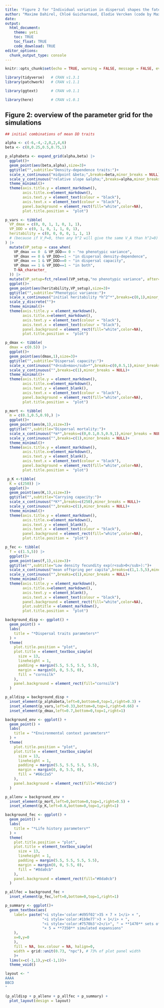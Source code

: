 ```yaml
---
title: 'Figure 2 for "Individual variation in dispersal shapes the fate of pushed vs. pulled range expansions"'
author: "Maxime Dahirel, Chloé Guicharnaud, Elodie Vercken (code by Maxime Dahirel)"
date:
output:
  html_document:
    theme: yeti
    toc: TRUE
    toc_float: TRUE
    code_download: TRUE
editor_options:
  chunk_output_type: console
---
```


```r
knitr::opts_chunk$set(echo = TRUE, warning = FALSE, message = FALSE, eval = FALSE)
```

```r

library(tidyverse)   # CRAN v1.3.1 
library(patchwork)   # CRAN v1.1.1 

library(ggtext)      # CRAN v0.1.1 

library(here)        # CRAN v1.0.1 
```

## Figure 2: overview of the parameter grid for the simulations

```r
## initial combinations of mean DD traits

alpha <- c(-6,-4,-2,0,2,4,6)
beta <- c(0,0.25,0.5,0.75,1)

p_alphabeta <- expand_grid(alpha,beta) |> 
  ggplot()+
  geom_point(aes(beta,alpha),size=3)+
  ggtitle("",subtitle="Density-dependence traits:")+
  scale_x_continuous("midpoint &beta;",breaks=beta,minor_breaks = NULL)+
  scale_y_continuous("relative slope &alpha;",breaks=alpha,minor_breaks=NULL)+
  theme_minimal()+
  theme(axis.title.y = element_markdown(),
        axis.title.x=element_markdown(),
        axis.text.y = element_text(colour = "black"),
        axis.text.x = element_text(colour = "black"),
        panel.background = element_rect(fill="white",color=NA),
        plot.title.position =  "plot")
```

```r

p_vars <- tibble(
  VP_dmax = c(0, 0, 1, 1, 0, 1, 1),
  VP_DDD = c(0, 1, 0, 1, 1, 0, 1),
  heritability = c(0, 0, 0, 0, 1, 1, 1)
  # (because if V_P=0, then any h^2 will give the same V_A than h^2=0)
) |> 
  mutate(VP_setup = case_when(
    VP_dmax == 0  & VP_DDD== 0 ~ "no phenotypic variance",
    VP_dmax == 0 & VP_DDD==1 ~ "in dispersal density-dependence",
    VP_dmax == 1 & VP_DDD==0 ~ "in dispersal capacity",
    VP_dmax == 1 & VP_DDD==1 ~ "in both",
    T~NA_character_
  )) |> 
  mutate(VP_setup=fct_relevel(VP_setup,"no phenotypic variance", after=0)) |> 
  ggplot()+
  geom_point(aes(heritability,VP_setup),size=3)+
  ggtitle("",subtitle="Phenotypic variance:")+
  scale_x_continuous("initial heritability *h^2^*",breaks=c(0,1),minor_breaks = NULL)+
  scale_y_discrete("")+
  theme_minimal()+
  theme(axis.title.y = element_markdown(),
        axis.title.x=element_markdown(),
        axis.text.y = element_text(colour = "black"),
        axis.text.x = element_text(colour = "black"),
        panel.background = element_rect(fill="white",color=NA),
        plot.title.position =  "plot")

```

```r

p_dmax <- tibble(
  dmax = c(0.5)) |> 
  ggplot()+
  geom_point(aes(dmax,1),size=3)+
  ggtitle("",subtitle="Dispersal capacity:")+
  scale_x_continuous("*d<sub>max</sub>*",breaks=c(0,0.5,1),minor_breaks = NULL)+
  scale_y_continuous("",breaks=c(1),minor_breaks = NULL)+
  theme_minimal()+
  theme(axis.title.y = element_markdown(),
        axis.title.x=element_markdown(),
        axis.text.y = element_blank(),
        axis.text.x = element_text(colour = "black"),
        panel.background = element_rect(fill="white",color=NA),
        plot.title.position =  "plot")


```

```r
p_mort <- tibble(
  m = c(0.1,0.5,0.9),) |> 
  ggplot()+
  geom_point(aes(m,1),size=3)+
  ggtitle("",subtitle="Dispersal mortality:")+
  scale_x_continuous("*m*",breaks=c(0,0.1,0.5,0.9,1),minor_breaks = NULL)+
  scale_y_continuous("",breaks=c(1),minor_breaks = NULL)+
  theme_minimal()+
  theme(axis.title.y = element_markdown(),
        axis.title.x=element_markdown(),
        axis.text.y = element_blank(),
        axis.text.x = element_text(colour = "black"),
        panel.background = element_rect(fill="white",color=NA),
        plot.title.position =  "plot")
```

```r
 p_K <-tibble(
  K = c(250)) |> 
  ggplot()+
  geom_point(aes(K,1),size=3)+
  ggtitle("",subtitle="Carrying capacity:")+
  scale_x_continuous("*K*",breaks=c(250),minor_breaks = NULL)+
  scale_y_continuous("",breaks=c(1),minor_breaks = NULL)+
  theme_minimal()+
  theme(axis.title.y = element_markdown(),
        axis.title.x=element_markdown(),
        axis.text.y = element_blank(),
        axis.text.x = element_text(colour = "black"),
        panel.background = element_rect(fill="white",color=NA),
        plot.title.position =  "plot")
```

```r
p_fec <- tibble(
  f = c(1.5,5)) |> 
  ggplot()+
  geom_point(aes(f,1),size=3)+
  ggtitle("",subtitle="Low density fecundity exp(r<sub>0</sub>):")+
  scale_x_continuous("mean offspring per capita",breaks=c(1,1.5,5),minor_breaks = NULL)+
  scale_y_continuous("",breaks=c(1),minor_breaks = NULL)+
  theme_minimal()+
  theme(axis.title.y = element_markdown(),
        axis.title.x=element_markdown(),
        axis.text.y = element_blank(),
        axis.text.x = element_text(colour = "black"),
        panel.background = element_rect(fill="white",color=NA),
        plot.subtitle = element_markdown(),
        plot.title.position =  "plot")
```





```r
background_disp <- ggplot() + 
  geom_point() +
  labs(
    title = "*Dispersal traits parameters*"
  ) +
  theme(
    plot.title.position = "plot",
    plot.title = element_textbox_simple(
      size = 13,
      lineheight = 1,
      padding = margin(5.5, 5.5, 5.5, 5.5),
      margin = margin(0, 0, 5.5, 0),
      fill = "cornsilk"
    ),
    panel.background = element_rect(fill="cornsilk")
  )
```

```r
p_alldisp = background_disp + 
  inset_element(p_alphabeta,left=0,bottom=0,top=1,right=0.3) + 
  inset_element(p_vars,left=0.33,bottom=0,top=1,right=0.66) + 
  inset_element(p_dmax,left=0.7,bottom=0,top=1,right=1)
```

```r
background_env <- ggplot() + 
  geom_point() +
  labs(
    title = "*Environmental context parameters*"
  ) +
  theme(
    plot.title.position = "plot",
    plot.title = element_textbox_simple(
      size = 13,
      lineheight = 1,
      padding = margin(5.5, 5.5, 5.5, 5.5),
      margin = margin(0, 0, 5.5, 0),
      fill = "#66c2a5"
    ),
    panel.background = element_rect(fill="#66c2a5")
  )
```

```r
p_allenv = background_env + 
  inset_element(p_mort,left=0,bottom=0,top=1,right=0.5) + 
  inset_element(p_K,left=0.6,bottom=0,top=1,right=1)
```

```r
background_fec <- ggplot() + 
  geom_point() +
  labs(
    title = "*Life history parameters*"
  ) +
  theme(
    plot.title.position = "plot",
    plot.title = element_textbox_simple(
      size = 13,
      lineheight = 1,
      padding = margin(5.5, 5.5, 5.5, 5.5),
      margin = margin(0, 0, 5.5, 0),
      fill = "#8da0cb"
    ),
    panel.background = element_rect(fill="#8da0cb")
  )
```

```r
p_allfec = background_fec + 
  inset_element(p_fec,left=0,bottom=0,top=1,right=1)
```

```r
p_summary <- ggplot()+ 
  geom_textbox(aes(
    label= paste("<i style='color:#d95f02'>35 × 7 × 1</i> × ",
                 "<i style='color:#1b9e77'>3 × 1</i> × ",
                 "<i style='color:#7570b3'>2</i>", " = **1470** sets of initial conditions <br>",
                 "× 5 = **7350** simulated expansions"
    ),
    x=0,y=0
    ),
    fill = NA, box.colour = NA, halign=0,
    width = grid::unit(0.73, "npc"), # 73% of plot panel width
    )+
  lims(x=c(-1,1),y=c(-1,1))+ 
  theme_void()
```



```r
layout <- "
AAAA
BBCD
"

(p_alldisp + p_allenv + p_allfec + p_summary) + 
  plot_layout(design = layout)

```